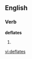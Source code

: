 
==English==

===Verb===
'''deflates'''

# {{third-person singular of|[[deflate]]}}

[[vi:deflates]]